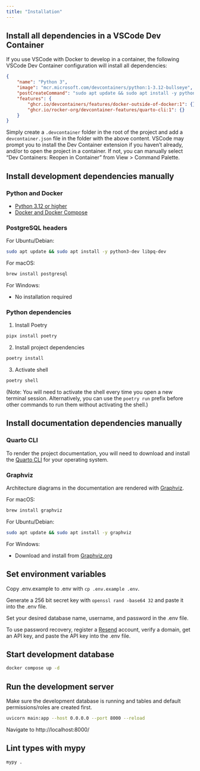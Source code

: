 ```yaml
---
title: "Installation"
---
```


## Install all dependencies in a VSCode Dev Container

If you use VSCode with Docker to develop in a container, the following VSCode Dev Container configuration will install all dependencies:

``` json
{
	"name": "Python 3",
	"image": "mcr.microsoft.com/devcontainers/python:1-3.12-bullseye",
	"postCreateCommand": "sudo apt update && sudo apt install -y python3-dev libpq-dev graphviz && pipx install poetry && poetry install && poetry shell",
	"features": {
		"ghcr.io/devcontainers/features/docker-outside-of-docker:1": {},
		"ghcr.io/rocker-org/devcontainer-features/quarto-cli:1": {}
	}
}
```

Simply create a `.devcontainer` folder in the root of the project and add a `devcontainer.json` file in the folder with the above content. VSCode may prompt you to install the Dev Container extension if you haven't already, and/or to open the project in a container. If not, you can manually select "Dev Containers: Reopen in Container" from View > Command Palette.

## Install development dependencies manually

### Python and Docker

- [Python 3.12 or higher](https://www.python.org/downloads/)
- [Docker and Docker Compose](https://docs.docker.com/get-docker/)

### PostgreSQL headers

For Ubuntu/Debian:

``` bash
sudo apt update && sudo apt install -y python3-dev libpq-dev
```

For macOS:

``` bash
brew install postgresql
```

For Windows:

- No installation required

### Python dependencies

1.  Install Poetry

``` bash
pipx install poetry
```

2.  Install project dependencies

``` bash
poetry install
```

3.  Activate shell

``` bash
poetry shell
```

(Note: You will need to activate the shell every time you open a new terminal session. Alternatively, you can use the `poetry run` prefix before other commands to run them without activating the shell.)

## Install documentation dependencies manually

### Quarto CLI

To render the project documentation, you will need to download and install the [Quarto CLI](https://quarto.org/docs/get-started/) for your operating system.

### Graphviz

Architecture diagrams in the documentation are rendered with [Graphviz](https://graphviz.org/).

For macOS:

``` bash
brew install graphviz
```

For Ubuntu/Debian:

``` bash
sudo apt update && sudo apt install -y graphviz
```

For Windows:

- Download and install from [Graphviz.org](https://graphviz.org/download/#windows)

## Set environment variables

Copy .env.example to .env with `cp .env.example .env`.

Generate a 256 bit secret key with `openssl rand -base64 32` and paste it into the .env file.

Set your desired database name, username, and password in the .env file.

To use password recovery, register a [Resend](https://resend.com/) account, verify a domain, get an API key, and paste the API key into the .env file.

## Start development database

``` bash
docker compose up -d
```

## Run the development server

Make sure the development database is running and tables and default permissions/roles are created first.

``` bash
uvicorn main:app --host 0.0.0.0 --port 8000 --reload
```

Navigate to http://localhost:8000/

## Lint types with mypy

``` bash
mypy .
```
